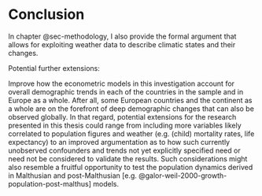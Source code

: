 # Conclusion

In chapter @sec-methodology, I also provide the formal argument that allows for exploiting weather data to describe climatic states and their changes.

Potential further extensions:

Improve how the econometric models in this investigation account for overall demographic trends in each of the countries in the sample and in Europe as a whole.
After all, some European countries and the continent as a whole are on the forefront of deep demographic changes that can also be observed globally.
In that regard, potential extensions for the research presented in this thesis could range from including more variables likely correlated to population figures and weather (e.g. (child) mortality rates, life expectancy) to an improved argumentation as to how such currently unobserved confounders and trends not yet explicitly specified need or need not be considered to validate the results.
Such considerations might also resemble a fruitful opportunity to test the population dynamics derived in Malthusian and post-Malthusian [e.g. @galor-weil-2000-growth-population-post-malthus] models.
